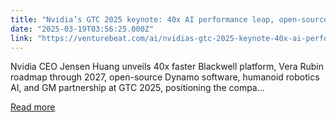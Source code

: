 ```yaml
---
title: "Nvidia’s GTC 2025 keynote: 40x AI performance leap, open-source ‘Dynamo’, and a walking Star Wars-inspired ‘Blue’ robot"
date: "2025-03-19T03:56:25.000Z"
link: "https://venturebeat.com/ai/nvidias-gtc-2025-keynote-40x-ai-performance-leap-open-source-dynamo-and-a-walking-star-wars-inspired-blue-robot/"
---
```


Nvidia CEO Jensen Huang unveils 40x faster Blackwell platform, Vera Rubin roadmap through 2027, open-source Dynamo software, humanoid robotics AI, and GM partnership at GTC 2025, positioning the compa...

[Read more](https://venturebeat.com/ai/nvidias-gtc-2025-keynote-40x-ai-performance-leap-open-source-dynamo-and-a-walking-star-wars-inspired-blue-robot/)
